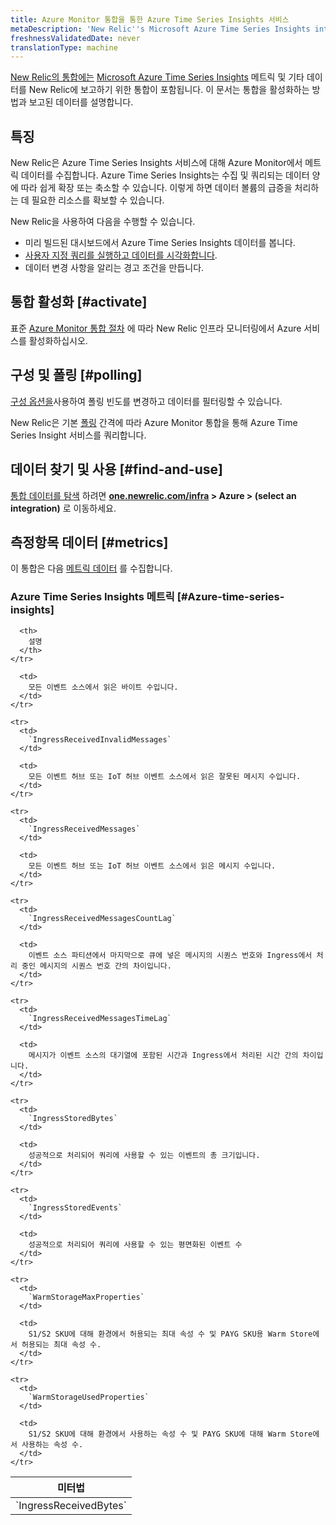 ```yaml
---
title: Azure Monitor 통합을 통한 Azure Time Series Insights 서비스
metaDescription: 'New Relic''s Microsoft Azure Time Series Insights integration: what data it reports and how to enable it.'
freshnessValidatedDate: never
translationType: machine
---
```


[New Relic의 통합에는](/docs/infrastructure/integrations-getting-started/getting-started/introduction-infrastructure-integrations) [Microsoft Azure Time Series Insights](https://azure.microsoft.com/en-us/products/time-series-insights/) 메트릭 및 기타 데이터를 New Relic에 보고하기 위한 통합이 포함됩니다. 이 문서는 통합을 활성화하는 방법과 보고된 데이터를 설명합니다.

## 특징

New Relic은 Azure Time Series Insights 서비스에 대해 Azure Monitor에서 메트릭 데이터를 수집합니다. Azure Time Series Insights는 수집 및 쿼리되는 데이터 양에 따라 쉽게 확장 또는 축소할 수 있습니다. 이렇게 하면 데이터 볼륨의 급증을 처리하는 데 필요한 리소스를 확보할 수 있습니다.

New Relic을 사용하여 다음을 수행할 수 있습니다.

* 미리 빌드된 대시보드에서 Azure Time Series Insights 데이터를 봅니다.
* [사용자 지정 쿼리를 실행하고 데이터를 시각화합니다](/docs/infrastructure/integrations-getting-started/getting-started/use-integration-data-new-relic-Insight).
* 데이터 변경 사항을 알리는 경고 조건을 만듭니다.

## 통합 활성화 [#activate]

표준 [Azure Monitor 통합 절차](/docs/infrastructure/microsoft-azure-integrations/azure-integrations-list/azure-monitor) 에 따라 New Relic 인프라 모니터링에서 Azure 서비스를 활성화하십시오.

## 구성 및 폴링 [#polling]

[구성 옵션을](/docs/infrastructure/microsoft-azure-integrations/azure-integrations-list/azure-monitor/#settings)사용하여 폴링 빈도를 변경하고 데이터를 필터링할 수 있습니다.

New Relic은 기본 [폴링](/docs/infrastructure/microsoft-azure-integrations/azure-integrations-list/azure-monitor/#settings) 간격에 따라 Azure Monitor 통합을 통해 Azure Time Series Insight 서비스를 쿼리합니다.

## 데이터 찾기 및 사용 [#find-and-use]

[통합 데이터를 탐색](/docs/infrastructure/integrations/find-use-infrastructure-integration-data) 하려면 <DNT>**[one.newrelic.com/infra](https://one.newrelic.com/infra) > Azure > (select an integration)**</DNT> 로 이동하세요.

## 측정항목 데이터 [#metrics]

이 통합은 다음 [메트릭 데이터](/docs/infrastructure/integrations-getting-started/getting-started/understand-integration-data-data-types#metric) 를 수집합니다.

### Azure Time Series Insights 메트릭 [#Azure-time-series-insights]

<table>
  <thead>
    <tr>
      <th style={{ width: "300px" }}>
        미터법
      </th>

      <th>
        설명
      </th>
    </tr>
  </thead>

  <tbody>
    <tr>
      <td>
        `IngressReceivedBytes`
      </td>

      <td>
        모든 이벤트 소스에서 읽은 바이트 수입니다.
      </td>
    </tr>

    <tr>
      <td>
        `IngressReceivedInvalidMessages`
      </td>

      <td>
        모든 이벤트 허브 또는 IoT 허브 이벤트 소스에서 읽은 잘못된 메시지 수입니다.
      </td>
    </tr>

    <tr>
      <td>
        `IngressReceivedMessages`
      </td>

      <td>
        모든 이벤트 허브 또는 IoT 허브 이벤트 소스에서 읽은 메시지 수입니다.
      </td>
    </tr>

    <tr>
      <td>
        `IngressReceivedMessagesCountLag`
      </td>

      <td>
        이벤트 소스 파티션에서 마지막으로 큐에 넣은 메시지의 시퀀스 번호와 Ingress에서 처리 중인 메시지의 시퀀스 번호 간의 차이입니다.
      </td>
    </tr>

    <tr>
      <td>
        `IngressReceivedMessagesTimeLag`
      </td>

      <td>
        메시지가 이벤트 소스의 대기열에 포함된 시간과 Ingress에서 처리된 시간 간의 차이입니다.
      </td>
    </tr>

    <tr>
      <td>
        `IngressStoredBytes`
      </td>

      <td>
        성공적으로 처리되어 쿼리에 사용할 수 있는 이벤트의 총 크기입니다.
      </td>
    </tr>

    <tr>
      <td>
        `IngressStoredEvents`
      </td>

      <td>
        성공적으로 처리되어 쿼리에 사용할 수 있는 평면화된 이벤트 수
      </td>
    </tr>

    <tr>
      <td>
        `WarmStorageMaxProperties`
      </td>

      <td>
        S1/S2 SKU에 대해 환경에서 허용되는 최대 속성 수 및 PAYG SKU용 Warm Store에서 허용되는 최대 속성 수.
      </td>
    </tr>

    <tr>
      <td>
        `WarmStorageUsedProperties`
      </td>

      <td>
        S1/S2 SKU에 대해 환경에서 사용하는 속성 수 및 PAYG SKU에 대해 Warm Store에서 사용하는 속성 수.
      </td>
    </tr>
  </tbody>
</table>
